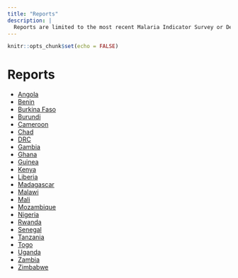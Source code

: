 ```yaml
---
title: "Reports"
description: |
  Reports are limited to the most recent Malaria Indicator Survey or Demographic and Health Survey for each country. They are available in English and in French.
---
```


```r
knitr::opts_chunk$set(echo = FALSE)
```

# Reports

- [Angola](files/Angola_Textile_Report.html)
- [Benin](files/Benin_Textile_Report.html)
- [Burkina Faso](files/Burkina Faso_Textile_Report.html)
- [Burundi](files/Burundi_Textile_Report.html)
- [Cameroon](files/Cameroon_Textile_Report.html)
- [Chad](files/Chad_Textile_Report.html)
- [DRC](files/DRC_Textile_Report.html)
- [Gambia](files/Gambia_Textile_Report.html)
- [Ghana](files/Ghana_Textile_Report.html)
- [Guinea](files/Guinea_Textile_Report.html)
- [Kenya](files/Kenya_Textile_Report.html)
- [Liberia](files/Liberia_Textile_Report.html)
- [Madagascar](files/Madagascar_Textile_Report.html)
- [Malawi](files/Malawi_Textile_Report.html)
- [Mali](files/Mali_Textile_Report.html)
- [Mozambique](files/Mozambique_Textile_Report.html)
- [Nigeria](files/Nigeria_Textile_Report.html)
- [Rwanda](files/Rwanda_Textile_Report.html)
- [Senegal](files/Senegal_Textile_Report.html)
- [Tanzania](files/Tanzania_Textile_Report.html)
- [Togo](files/Togo_Textile_Report.html)
- [Uganda](files/Uganda_Textile_Report.html)
- [Zambia](files/Zambia_Textile_Report.html)
- [Zimbabwe](files/Zimbabwe_Textile_Report.html)

